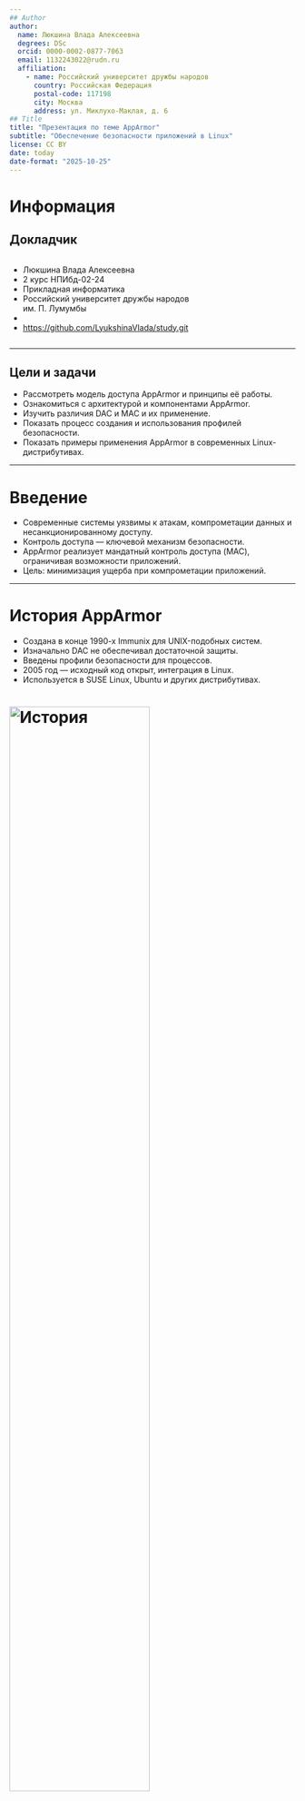 ```yaml
---
## Author
author:
  name: Люкшина Влада Алексеевна
  degrees: DSc
  orcid: 0000-0002-0877-7063
  email: 1132243022@rudn.ru
  affiliation:
    - name: Российский университет дружбы народов
      country: Российская Федерация
      postal-code: 117198
      city: Москва
      address: ул. Миклухо-Маклая, д. 6
## Title
title: "Презентация по теме AppArmor"
subtitle: "Обеспечение безопасности приложений в Linux"
license: CC BY
date: today
date-format: "2025-10-25"
---
```


# Информация

## Докладчик

:::::::::::::: {.columns align=center}
::: {.column width="70%"}

  * Люкшина Влада Алексеевна
  * 2 курс НПИбд-02-24
  * Прикладная информатика
  * Российский университет дружбы народов им. П. Лумумбы
  * [](mailto:1132243022@rudn.ru)
  * <https://github.com/LyukshinaVlada/study.git>

:::
::: {.column width="30%"}

:::
::::::::::::::

---

## Цели и задачи

- Рассмотреть модель доступа AppArmor и принципы её работы.
- Ознакомиться с архитектурой и компонентами AppArmor.
- Изучить различия DAC и MAC и их применение.
- Показать процесс создания и использования профилей безопасности.
- Показать примеры применения AppArmor в современных Linux-дистрибутивах.

---

# Введение

- Современные системы уязвимы к атакам, компрометации данных и несанкционированному доступу.
- Контроль доступа — ключевой механизм безопасности.
- AppArmor реализует мандатный контроль доступа (MAC), ограничивая возможности приложений.
- Цель: минимизация ущерба при компрометации приложений.

---

# История AppArmor

- Создана в конце 1990-х Immunix для UNIX-подобных систем.
- Изначально DAC не обеспечивал достаточной защиты.
- Введены профили безопасности для процессов.
- 2005 год — исходный код открыт, интеграция в Linux.
- Используется в SUSE Linux, Ubuntu и других дистрибутивах.

# ![История](image/1.png){#fig-008 width=70%}

---

# DAC vs MAC

- DAC (Discretionary Access Control): права определяет владелец.
- MAC (Mandatory Access Control): права определяются системой, пользователи не могут нарушать политику.
- AppArmor реализует MAC для процессов и приложений.

#![DAC vs MAC](image/2.png){#fig-008 width=70%}

---

# Различия DAC и MAC

| DAC | MAC |
|-----|-----|
| Дискреционный контроль доступа | Обязательный контроль доступа |
| Проще реализовать | Сложнее реализовать |
| Менее безопасен | Более безопасен |
| Владелец определяет доступ | Система определяет доступ |
| Гибкость | Жёсткие правила |
| Доверие пользователям | Доверие только администраторам |

---

# Архитектура AppArmor

Основные компоненты:
1. Модуль ядра — проверяет системные вызовы.
2. Пользовательские утилиты:
   - aa-status, aa-complain, aa-enforce, aa-logprof.
3. Профили безопасности — текстовые файлы в /etc/apparmor.d/.

- Path-based модель контроля доступа.
- Модульный подход для интеграции без изменения ядра.

#![Архитектура](image/sx.png){#fig-008 width=70%}

---

# LSM и AppArmor

- LSM (Linux Security Modules) позволяет подключать модели безопасности к ядру.
- AppArmor — один из LSM, реализующий MAC через пути.
- Основные конкуренты: SELinux, Domain Type Enforcement.

---

# Процесс соблюдения политики

1. Перехват системного вызова ядром.
2. Определение активного профиля AppArmor.
3. Сравнение запрашиваемых прав с разрешениями профиля.
4. Разрешение или блокировка действия.

---

# AppArmor и systemd

- При загрузке профили управляются systemd.
- apparmor_parser загружает ранние политики.
- Юнит apparmor.service отвечает за остальные профили.
- Для выгрузки используется aa-teardown.

---

# Профили безопасности AppArmor

- Текстовые файлы с правилами доступа для приложений.
- Режимы:
  - Enforcing — политика применяется, нарушения фиксируются.
  - Complain — нарушения фиксируются, но действия не блокируются.
- Ограничивают доступ к файлам, сети, IPC, возможностям процесса.

#![Архитектура](image/3.png){#fig-008 width=70%}

#![Архитектура](image/4.png){#fig-008 width=70%}


---

# Логи и аудит

- AppArmor фиксирует:
  - PID процесса
  - Имя процесса
  - Временная метка
  - Путь к ресурсу
  - Запрос действия
  - Имя профиля
- Позволяет отслеживать нарушения политики и анализировать события.

---

# Ограничения user namespace

- AppArmor может блокировать использование непривилегированных пространств имён.
- Предотвращает получение дополнительных возможностей процессами.
- Снижает поверхность атаки ядра.

---

# Установка и настройка
- В Ubuntu Server предустановлен базовый AppArmor.
- Дополнительные профили: /usr/share/apparmor/extra-profiles/
- Копируются в /etc/apparmor.d/ и могут быть изменены для настройки.
- Управление режимами: aa-enforce, aa-complain.

---

# Применение AppArmor

- Защита веб-серверов, баз данных, демонов.
- Ограничение контейнеров Docker и LXD.
- Изоляция пользователей и приложений в образовательных и корпоративных системах.

---

# Заключение

- AppArmor — эффективный инструмент защиты Linux.
- Простая конфигурация и высокая безопасность.
- Path-based профили делают систему прозрачной.
- Режим обучения безопасен для внедрения новых политик.
- Популярен в корпоративных и пользовательских системах.

---

## Итоговый слайд

### Список литературы

1. Ubuntu security documentation — https://documentation.ubuntu.com/  
2. AppArmor Documentation — Canonical Ltd. — https://gitlab.com/apparmor/apparmor  
3. Linux Kernel Security Modules: Overview and Comparison — Red Hat, 2023  
4. Difference between DAC and MAC — 19.09.2025 — https://www.geeksforgeeks.org/computer-networks/difference-between-dac-and-mac
